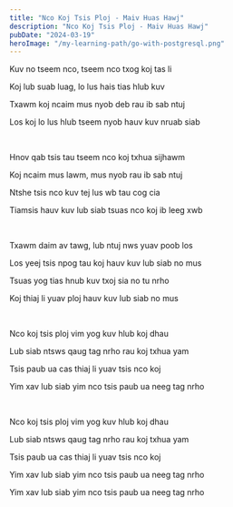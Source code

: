```yaml
---
title: "Nco Koj Tsis Ploj - Maiv Huas Hawj"
description: "Nco Koj Tsis Ploj - Maiv Huas Hawj"
pubDate: "2024-03-19"
heroImage: "/my-learning-path/go-with-postgresql.png"
---
```


Kuv no tseem nco, tseem nco txog koj tas li

Koj lub suab luag, lo lus hais tias hlub kuv

Txawm koj ncaim mus nyob deb rau ib sab ntuj

Los koj lo lus hlub tseem nyob hauv kuv nruab siab

<br />

Hnov qab tsis tau tseem nco koj txhua sijhawm

Koj ncaim mus lawm, mus nyob rau ib sab ntuj

Ntshe tsis nco kuv tej lus wb tau cog cia

Tiamsis hauv kuv lub siab tsuas nco koj ib leeg xwb

<br />

Txawm daim av tawg, lub ntuj nws yuav poob los

Los yeej tsis npog tau koj hauv kuv lub siab no mus

Tsuas yog tias hnub kuv txoj sia no tu nrho

Koj thiaj li yuav ploj hauv kuv lub siab no mus

<br />

Nco koj tsis ploj vim yog kuv hlub koj dhau

Lub siab ntsws qaug tag nrho rau koj txhua yam

Tsis paub ua cas thiaj li yuav tsis nco koj

Yim xav lub siab yim nco tsis paub ua neeg tag nrho

<br />

Nco koj tsis ploj vim yog kuv hlub koj dhau

Lub siab ntsws qaug tag nrho rau koj txhua yam

Tsis paub ua cas thiaj li yuav tsis nco koj

Yim xav lub siab yim nco tsis paub ua neeg tag nrho

Yim xav lub siab yim nco tsis paub ua neeg tag nrho
